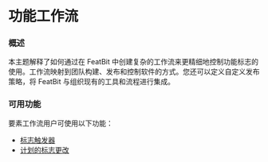 
# 功能工作流

### 概述 <a href="#overview" id="overview"></a>

本主题解释了如何通过在 FeatBit 中创建复杂的工作流来更精细地控制功能标志的使用。工作流映射到团队构建、发布和控制软件的方式。您还可以定义自定义发布策略，将 FeatBit 与组织现有的工具和流程进行集成。

### 可用功能 <a href="#available-features" id="available-features"></a>

要素工作流用户可使用以下功能：

* [标志触发器](flag-triggers)
* [计划的标志更改](scheduled-flag-changes)